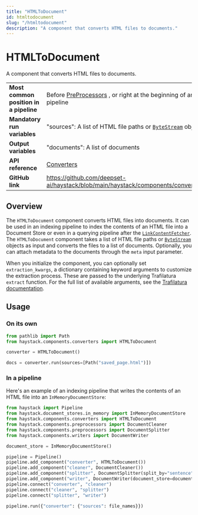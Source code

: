 ```yaml
---
title: "HTMLToDocument"
id: htmltodocument
slug: "/htmltodocument"
description: "A component that converts HTML files to documents."
---
```


# HTMLToDocument

A component that converts HTML files to documents.

|  |  |
| --- | --- |
| **Most common position in a pipeline** | Before [PreProcessors](../preprocessors.mdx) , or right at the beginning of an indexing pipeline |
| **Mandatory run variables**            | "sources": A list of HTML file paths or [`ByteStream`](../../concepts/data-classes.mdx#bytestresm)  objects  |
| **Output variables**                   | "documents": A list of documents                                                                |
| **API reference**                      | [Converters](/reference/converters-api)                                                                |
| **GitHub link**                        | https://github.com/deepset-ai/haystack/blob/main/haystack/components/converters/html.py       |

## Overview

The `HTMLToDocument` component converts HTML files into documents. It can be used in an indexing pipeline to index the contents of an HTML file into a Document Store or even in a querying pipeline after the [`LinkContentFetcher`](../fetchers/linkcontentfetcher.mdx).  The `HTMLToDocument` component takes a list of HTML file paths or [`ByteStream`](../../concepts/data-classes.mdx#bytestresm) objects as input and converts the files to a list of documents. Optionally, you can attach metadata to the documents through the `meta` input parameter.

When you initialize the component, you can optionally set  `extraction_kwargs`,  a dictionary containing keyword arguments to customize the extraction process. These are passed to the underlying Trafilatura `extract` function. For the full list of available arguments, see the [Trafilatura documentation](https://trafilatura.readthedocs.io/en/latest/corefunctions.html#extract).

## Usage

### On its own

```python
from pathlib import Path
from haystack.components.converters import HTMLToDocument

converter = HTMLToDocument()

docs = converter.run(sources=[Path("saved_page.html")])
```

### In a pipeline

Here's an example of an indexing pipeline that writes the contents of an HTML file into an `InMemoryDocumentStore`:

```python
from haystack import Pipeline
from haystack.document_stores.in_memory import InMemoryDocumentStore
from haystack.components.converters import HTMLToDocument
from haystack.components.preprocessors import DocumentCleaner
from haystack.components.preprocessors import DocumentSplitter
from haystack.components.writers import DocumentWriter

document_store = InMemoryDocumentStore()

pipeline = Pipeline()
pipeline.add_component("converter", HTMLToDocument())
pipeline.add_component("cleaner", DocumentCleaner())
pipeline.add_component("splitter", DocumentSplitter(split_by="sentence", split_length=5))
pipeline.add_component("writer", DocumentWriter(document_store=document_store))
pipeline.connect("converter", "cleaner")
pipeline.connect("cleaner", "splitter")
pipeline.connect("splitter", "writer")

pipeline.run({"converter": {"sources": file_names}})
```